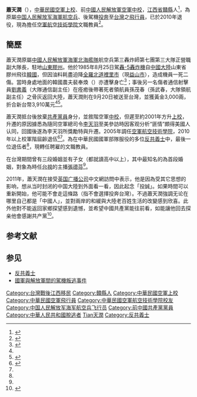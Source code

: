 {{Infobox Military Person
|name= 蕭天潤
|lived=
|birth_date={{birth date and age|1952|11|16}}
|birth_place={{PRC}}[[江西省|江西省]][[贛縣區|贛縣]]
|death_place=
|nationality={{PRC}}（1952年11月16日－1985年8月25日）<br>{{ROC}}（1985年9月20日－）
|image=
|caption=
|nickname=
|allegiance={{PRC}}／{{CPC}}（－1985年8月25日）<br>{{ROC}}（1985年8月25日－）
|residence={{TWN}}
|serviceyears=1985年－2010年
|branch = {{PLA-Navy}}航空兵（－1985年8月25日）<br>{{ROCAF}}（1985年9月20日－2010年）
|rank = {{flagicon image|ROCAF_Colonel's_Flag.svg}} [[上校|上校]] 
|commands=
|unit=
|native place=[[江西省_(中華民國)|江西]][[贛縣區|贛縣]]
|battles=
|awards=
|laterwork=[[空軍航空技術學院|空軍航空技術學院]]教員
|spouse=[[張德芬|張德芬]]（離婚）
}}

'''蕭天潤'''（{{bd|1952年|11月16日||catIdx=Xiao蕭}}），[[中華民國空軍|中華民國空軍]][[上校|上校]]、前[[中國人民解放軍空軍|中國人民解放軍空軍]][[中校|中校]]，[[江西省|江西省]][[贛縣區|贛縣]]人<ref name="江西">{{Cite news |title=江西同鄉會 慰問蕭天潤 |publisher=[[中央日報|中央日報]] |page=第6版 |date=1985-09-06  | language = zh-hant }}</ref>，為原屬[[中国人民解放军海軍航空兵|中国人民解放军海軍航空兵]]、後駕機[[投誠|投奔]]至[[台灣|台灣]]之[[飛行員|飛行員]]，已於2010年退役，現為擔任[[空軍航空技術學院|空軍航空技術學院]]文職教員<ref name="UDN-20101202">{{cite news | language = zh-hant | author = 洪哲政 | coauthors =  | url = http://udn.com/NEWS/NATIONAL/NAT1/6010136.shtml | title = 軍中最後一位反共義士 蕭天潤植樹退役 | work = 聯合線上 | publisher = 聯合晚報 | pages =  | date = 2010-12-02 | accessdate = 2010-12-02 | archive-date = 2010-12-05 | archive-url = https://web.archive.org/web/20101205014847/http://udn.com/NEWS/NATIONAL/NAT1/6010136.shtml | dead-url = no }}</ref>。

==簡歷==
蕭天潤原屬[[中國人民解放軍海軍|中國人民解放軍海軍]][[北海艦隊|北海艦隊]]航空兵第三轟炸師第七團第三大隊正營職副大隊長，駐地[[山東|山東]][[膠州|膠州]]。他於1985年8月25日駕[[轟-5轟炸機|轟-5轟炸機]]自[[中國大陸|中國大陸]]山東省膠州飛往[[韓國|韓國]]，但因油料耗盡迫降[[全羅北道|全羅北道]][[裡里市|裡里市]]（現[[益山市|益山市]]），造成機員一死二傷。當時身處地面的韓國農夫裴奉煥（{{lang|ko|배봉환}}）亦遭擊身亡<ref>{{Cite news |script-title=ko:輕爆擊機 裡里불시착 中共機조종사 臺灣亡命희망  |page={{lang|ko|1면}} |publisher={{lang|ko|[[京鄉新聞|京鄕新聞]]}}  |date=1985-08-26 |language=ko}}</ref>；事後另一名傷者通信射擊員[[劉書義|劉書義]]（大隊通信副主任）在痊癒後帶著死者領航員孫茂春（孫武春，大隊領航副主任）之骨灰返回大陸，蕭天潤則在9月20日被送至台灣，並獲黃金3,000兩，折合新台幣3,910萬元<ref name="UDN-20101202"/><ref name="CNA-20101201">{{cite news| language =zh-hant| author =曾依璇| coauthors =| url =http://www.cna.com.tw/ShowNews/Detail.aspx?pNewsID=201012020002&pType0=aIPL&pTypeSel=0| title =反共義士蕭天潤 空軍榮退| work =| publisher =中央通訊社| pages =| date =2010-12-01| accessdate =2010-12-02| deadurl =yes| archiveurl =https://web.archive.org/web/20160304104230/http://www.cna.com.tw/ShowNews/Detail.aspx?pNewsID=201012020002&pType0=aIPL&pTypeSel=0| archivedate =2016-03-04}}</ref>。

蕭天潤抵台後放棄[[中國共產黨|共產黨員]]身分，並敘階空軍[[中校|中校]]，但遲至約2001年方升[[上校|上校]]，升遷的原因據悉為隨同空軍總司令[[李天羽|李天羽]]至美參訪時因客观分析“匪情”頗得美國人认同，回國後遂為李天羽所獎勵特與升遷。2005年調任[[空軍航空技術學院|空軍航空技術學院]]，2010年以上校軍階屆齡退伍<ref name="UDN-20101201">{{cite news | language = zh-hant | author = 程嘉文 | coauthors =  | url = http://udn.com/NEWS/NATIONAL/BREAKINGNEWS1/6008808.shtml | title = 反共義士蕭天潤從空軍退伍 | work = 聯合線上 | publisher = 聯合報 | pages =  | date = 2010-12-01 | accessdate = 2010-12-02 | archive-date = 2010-12-04 | archive-url = https://web.archive.org/web/20101204051718/http://udn.com/NEWS/NATIONAL/BREAKINGNEWS1/6008808.shtml | dead-url = no }}</ref><ref name="CNA-20101201"/>。為在中華民國國軍部隊服役的多位[[反共義士|反共義士]]中，最後一位退伍者<ref name="UDN-20101202"/>，現轉任聘雇的文職教員。

在台灣期間曾有三段婚姻並有子女（都就讀高中以上），其中最知名的為首段婚姻，對象為時任[[台視|台視]]的主播[[張德芬|張德芬]]<ref name="UDN-20101202"/>。

2011年，蕭天潤在接受[[英国广播公司|英国广播公司]]中文網訪問中表示，他是因為受其它思想的影响，想从当时封闭的中国大陸到外面看一看，因此起念「投誠」。如果時間可以重新開始，他可能不會走這條路（指不會選擇投奔台灣）。不過蕭天潤強調无论在哪里自己都是「中國人」，並對兩岸的和緩與大陸老百姓生活的改變感到欣喜。此外他對不能返回家鄉探望感到遺憾，並希望中國共產黨能往前看，如能讓他回去探亲他會感謝共产黨<ref>{{Cite news |url=http://www.bbc.co.uk/zhongwen/simp/indepth/2011/06/110614_xinhai_xiaotianrun_deserter.shtml |title=百年纪事：“叛逃”的“反共義士” |publisher=[[BBC中文網|BBC中文網]] |date=2011-06-15 |archiveurl=https://archive.is/20120728153352/http://www.bbc.co.uk/zhongwen/simp/indepth/2011/06/110614_xinhai_xiaotianrun_deserter.shtml |archivedate=2012-07-28 |accessdate=2012-07-28 |deadurl=yes }}</ref>。

==参考文献==
{{Reflist}}

==参见==
* [[反共義士|反共義士]]
* [[國軍與解放軍間的駕機叛逃事件|國軍與解放軍間的駕機叛逃事件]]

{{DEFAULTSORT:Xiao蕭}}
[[Category:台灣戰後江西移民|Category:台灣戰後江西移民]]
[[Category:贛縣人|Category:贛縣人]]
[[Category:中華民國空軍上校|Category:中華民國空軍上校]]
[[Category:中華民國空軍飛行員|Category:中華民國空軍飛行員]]
[[Category:中華民國空軍航空技術學院校友|Category:中華民國空軍航空技術學院校友]]
[[Category:中国人民解放军海军航空兵飞行员|Category:中国人民解放军海军航空兵飞行员]]
[[Category:前中國共產黨黨員|Category:前中國共產黨黨員]]
[[Category:中華人民共和國脫逃者|Category:中華人民共和國脫逃者]]
[[Category:萧姓|Tian天潤]]
[[Category:反共義士|Category:反共義士]]